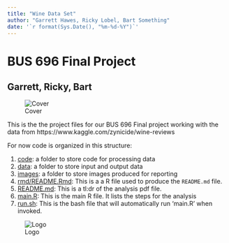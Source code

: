 ```yaml
---
title: "Wine Data Set"
author: "Garrett Hawes, Ricky Lobel, Bart Something"
date: '`r format(Sys.Date(), "%m-%d-%Y")`'
---
```



# BUS 696 Final Project 

## Garrett, Ricky, Bart
![Cover](http://garretthawes.com/r/cover.jpeg)

This is the the project files for our BUS 696 Final project working with the data from https://www.kaggle.com/zynicide/wine-reviews 

For now code is organized in this structure:

1. [code](code): a folder to store code for processing data
2. [data](data): a folder to store input and output data
3. [images](images): a folder to store images produced for reporting
4. [rmd/README.Rmd](rmd/README.Rmd): This is a a R file used to produce the
`README.md` file.
5. [README.md](README.md): This is a tl:dr of the analysis pdf file.
6. [main.R](main.R): This is the main R file. It lists the steps for the analysis
7. [run.sh](run.sh): This is the bash file that will automatically run 'main.R' when invoked.

![Logo](http://garretthawes.com/r/logo.jpeg)